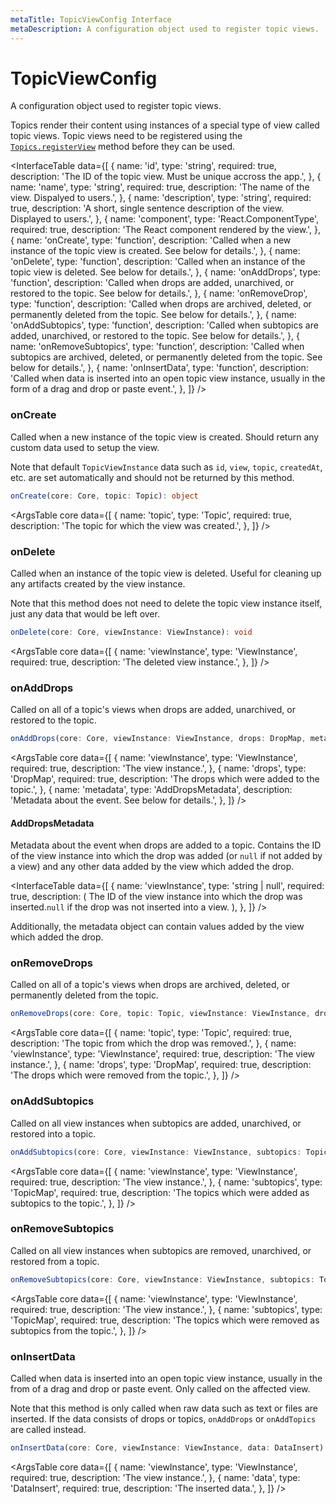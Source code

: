 ```yaml
---
metaTitle: TopicViewConfig Interface
metaDescription: A configuration object used to register topic views.
---
```


# TopicViewConfig

<Description>
  A configuration object used to register topic views.
</Description>

Topics render their content using instances of a special type of view called topic views. Topic views need to be registered using the [`Topics.registerView`](/docs/extensions/api/topics#registerview) method before they can be used.

<InterfaceTable
  data={[
    {
      name: 'id',
      type: 'string',
      required: true,
      description:
        'The ID of the topic view. Must be unique accross the app.',
    },
    {
      name: 'name',
      type: 'string',
      required: true,
      description: 'The name of the view. Dispalyed to users.',
    },
    {
      name: 'description',
      type: 'string',
      required: true,
      description:
        'A short, single sentence description of the view. Displayed to users.',
    },
    {
      name: 'component',
      type: 'React.ComponentType',
      required: true,
      description: 'The React component rendered by the view.',
    },
    {
      name: 'onCreate',
      type: 'function',
      description:
        'Called when a new instance of the topic view is created. See below for details.',
    },
    {
      name: 'onDelete',
      type: 'function',
      description:
        'Called when an instance of the topic view is deleted. See below for details.',
    },
    {
      name: 'onAddDrops',
      type: 'function',
      description:
        'Called when drops are added, unarchived, or restored to the topic. See below for details.',
    },
    {
      name: 'onRemoveDrop',
      type: 'function',
      description:
        'Called when drops are archived, deleted, or permanently deleted from the topic. See below for details.',
    },
    {
      name: 'onAddSubtopics',
      type: 'function',
      description:
        'Called when subtopics are added, unarchived, or restored to the topic. See below for details.',
    },
    {
      name: 'onRemoveSubtopics',
      type: 'function',
      description:
        'Called when subtopics are archived, deleted, or permanently deleted from the topic. See below for details.',
    },
    {
      name: 'onInsertData',
      type: 'function',
      description:
        'Called when data is inserted into an open topic view instance, usually in the form of a drag and drop or paste event.',
    },
  ]}
/>

### onCreate

Called when a new instance of the topic view is created. Should return any custom data used to setup the view.

Note that default `TopicViewInstance` data such as `id`, `view`, `topic`, `createdAt`, etc. are set automatically and should not be returned by this method.

```ts
onCreate(core: Core, topic: Topic): object
```

<ArgsTable
  core
  data={[
    {
      name: 'topic',
      type: 'Topic',
      required: true,
      description: 'The topic for which the view was created.',
    },
  ]}
/>

### onDelete

Called when an instance of the topic view is deleted. Useful for cleaning up any artifacts created by the view instance.

Note that this method does not need to delete the topic view instance itself, just any data that would be left over.

```ts
onDelete(core: Core, viewInstance: ViewInstance): void
```

<ArgsTable
  core
  data={[
    {
      name: 'viewInstance',
      type: 'ViewInstance',
      required: true,
      description: 'The deleted view instance.',
    },
  ]}
/>

### onAddDrops

Called on all of a topic's views when drops are added, unarchived, or restored to the topic.

```ts
onAddDrops(core: Core, viewInstance: ViewInstance, drops: DropMap, metadata: AddDropMetadata): void
```

<ArgsTable
  core
  data={[
    {
      name: 'viewInstance',
      type: 'ViewInstance',
      required: true,
      description: 'The view instance.',
    },
    {
      name: 'drops',
      type: 'DropMap',
      required: true,
      description: 'The drops which were added to the topic.',
    },
    {
      name: 'metadata',
      type: 'AddDropsMetadata',
      description: 'Metadata about the event. See below for details.',
    },
  ]}
/>

#### AddDropsMetadata

Metadata about the event when drops are added to a topic. Contains the ID of the view instance into which the drop was added (or `null` if not added by a view) and any other data added by the view which added the drop.

<InterfaceTable
  data={[
    {
      name: 'viewInstance',
      type: 'string | null',
      required: true,
      description: (
        <span>
          The ID of the view instance into which the drop was
          inserted.<Code>null</Code> if the drop was not inserted into
          a view.
        </span>
      ),
    },
  ]}
/>

Additionally, the metadata object can contain values added by the view which added the drop.

### onRemoveDrops

Called on all of a topic's views when drops are archived, deleted, or permanently deleted from the topic.

```ts
onRemoveDrops(core: Core, topic: Topic, viewInstance: ViewInstance, drops: DropMap): void
```

<ArgsTable
  core
  data={[
    {
      name: 'topic',
      type: 'Topic',
      required: true,
      description: 'The topic from which the drop was removed.',
    },
    {
      name: 'viewInstance',
      type: 'ViewInstance',
      required: true,
      description: 'The view instance.',
    },
    {
      name: 'drops',
      type: 'DropMap',
      required: true,
      description: 'The drops which were removed from the topic.',
    },
  ]}
/>

### onAddSubtopics

Called on all view instances when subtopics are added, unarchived, or restored into a topic.

```ts
onAddSubtopics(core: Core, viewInstance: ViewInstance, subtopics: TopicMap): void
```

<ArgsTable
  core
  data={[
    {
      name: 'viewInstance',
      type: 'ViewInstance',
      required: true,
      description: 'The view instance.',
    },
    {
      name: 'subtopics',
      type: 'TopicMap',
      required: true,
      description:
        'The topics which were added as subtopics to the topic.',
    },
  ]}
/>

### onRemoveSubtopics

Called on all view instances when subtopics are removed, unarchived, or restored from a topic.

```ts
onRemoveSubtopics(core: Core, viewInstance: ViewInstance, subtopics: TopicMap): void
```

<ArgsTable
  core
  data={[
    {
      name: 'viewInstance',
      type: 'ViewInstance',
      required: true,
      description: 'The view instance.',
    },
    {
      name: 'subtopics',
      type: 'TopicMap',
      required: true,
      description:
        'The topics which were removed as subtopics from the topic.',
    },
  ]}
/>

### onInsertData

Called when data is inserted into an open topic view instance, usually in the from of a drag and drop or paste event. Only called on the affected view.

Note that this method is only called when raw data such as text or files are inserted. If the data consists of drops or topics, `onAddDrops` or `onAddTopics` are called instead.

```ts
onInsertData(core: Core, viewInstance: ViewInstance, data: DataInsert): void
```

<ArgsTable
  core
  data={[
    {
      name: 'viewInstance',
      type: 'ViewInstance',
      required: true,
      description: 'The view instance.',
    },
    {
      name: 'data',
      type: 'DataInsert',
      required: true,
      description: 'The inserted data.',
    },
  ]}
/>
